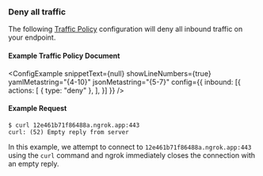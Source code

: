 
### Deny all traffic

The following [Traffic Policy](/docs/http/traffic-policy/index.mdx) 
configuration will deny all inbound traffic on your endpoint.

#### Example Traffic Policy Document

<ConfigExample
  snippetText={null}
  showLineNumbers={true}
  yamlMetastring="{4-10}"
  jsonMetastring="{5-7}"
  config={{
    inbound: [{
      actions: [
        {
          type: "deny"
        },
      ],
    }]
  }}
/>

#### Example Request

```curl
$ curl 12e461b71f86488a.ngrok.app:443
curl: (52) Empty reply from server
```

In this example, we attempt to connect to `12e461b71f86488a.ngrok.app:443` using 
the `curl` command and ngrok immediately closes the connection with an empty 
reply.